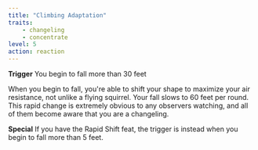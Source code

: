 ```yaml
---
title: "Climbing Adaptation"
traits:
    - changeling
    - concentrate
level: 5
action: reaction
---
```


**Trigger** You begin to fall more than 30 feet

When you begin to fall, you're able to shift your shape to maximize your air resistance, not unlike a flying squirrel. Your fall slows to 60 feet per round. This rapid change is extremely obvious to any observers watching, and all of them become aware that you are a changeling.

**Special** If you have the Rapid Shift feat, the trigger is instead when you begin to fall more than 5 feet.